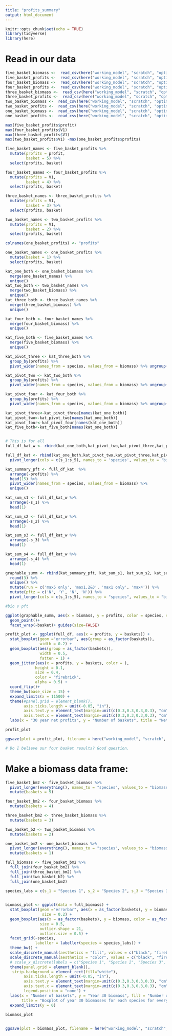 ```yaml
---
title: "profits_summary"
output: html_document
---
```


```r
knitr::opts_chunk$set(echo = TRUE)
library(tidyverse)
library(here)
```

# Read in our data
```r
five_basket_biomass <-  read_csv(here("working_model", "scratch", "optim", "data", "five_basket_biomass.csv"))
five_basket_profits <-  read_csv(here("working_model", "scratch", "optim", "data", "five_basket_profit.csv"))
four_basket_biomass <-  read_csv(here("working_model", "scratch", "optim", "data", "four_basket_biomass.csv"))
four_basket_profits <-  read_csv(here("working_model", "scratch", "optim", "data", "four_basket_profit.csv"))
three_basket_biomass <-  read_csv(here("working_model", "scratch", "optim", "data", "three_basket_biomass.csv"))
three_basket_profits <-  read_csv(here("working_model", "scratch", "optim", "data", "three_basket_profits.csv"))
two_basket_biomass <-  read_csv(here("working_model", "scratch", "optim", "data", "two_basket_biomass.csv"))
two_basket_profits <-  read_csv(here("working_model", "scratch", "optim", "data", "two_basket_profits.csv"))
one_basket_biomass <-  read_csv(here("working_model", "scratch", "optim", "data", "one_basket_biomass.csv"))
one_basket_profits <-  read_csv(here("working_model", "scratch", "optim", "data", "one_basket_profits.csv"))

max(five_basket_profits$profit)
max(four_basket_profits$V1)
max(three_basket_profits$V1)
max(two_basket_profits$V1) -max(one_basket_profits$profits)

five_basket_names <- five_basket_profits %>% 
  mutate(profits = profit,
         basket = 5) %>% 
  select(profits, basket)

four_basket_names <- four_basket_profits %>% 
  mutate(profits = V1,
         basket = 4) %>% 
  select(profits, basket)

three_basket_names <- three_basket_profits %>% 
  mutate(profits = V1,
         basket = 3) %>% 
  select(profits, basket)

two_basket_names <- two_basket_profits %>% 
  mutate(profits = V1,
         basket = 2) %>% 
  select(profits, basket)

colnames(one_basket_profits) <- "profits"

one_basket_names <- one_basket_profits %>% 
  mutate(basket = 1) %>% 
  select(profits, basket)

kat_one_both <- one_basket_biomass %>%
  merge(one_basket_names) %>% 
  unique()
kat_two_both <- two_basket_names %>%
  merge(two_basket_biomass) %>% 
  unique()
kat_three_both <- three_basket_names %>%
  merge(three_basket_biomass) %>% 
  unique()

kat_four_both <- four_basket_names %>%
  merge(four_basket_biomass) %>% 
  unique()

kat_five_both <- five_basket_names %>%
  merge(five_basket_biomass) %>% 
  unique()

kat_pivot_three <- kat_three_both %>% 
  group_by(profits) %>% 
  pivot_wider(names_from = species, values_from = biomass) %>% ungroup() 

kat_pivot_two <- kat_two_both %>% 
  group_by(profits) %>% 
  pivot_wider(names_from = species, values_from = biomass) %>% ungroup()

kat_pivot_four <- kat_four_both %>% 
  group_by(profits) %>% 
  pivot_wider(names_from = species, values_from = biomass) %>% ungroup()

kat_pivot_three<-kat_pivot_three[names(kat_one_both)]
kat_pivot_two<-kat_pivot_two[names(kat_one_both)]
kat_pivot_four<-kat_pivot_four[names(kat_one_both)]
kat_five_both<-kat_five_both[names(kat_one_both)]


# This is for all
full_df_kat_w <- rbind(kat_one_both,kat_pivot_two,kat_pivot_three,kat_pivot_four,kat_five_both)

full_df_kat <- rbind(kat_one_both,kat_pivot_two,kat_pivot_three,kat_pivot_four,kat_five_both) %>% 
  pivot_longer(cols = c(s_1:s_5), names_to = 'species', values_to = 'biomass')

kat_summary_pft <- full_df_kat  %>%
  arrange(-profits) %>% 
  head(15) %>% 
  pivot_wider(names_from = species, values_from = biomass) %>% 
  unique()

kat_sum_s1 <- full_df_kat_w %>% 
  arrange(-s_1) %>% 
  head(1)

kat_sum_s2 <- full_df_kat_w %>% 
  arrange(-s_2) %>% 
  head(1)

kat_sum_s3 <- full_df_kat_w %>% 
  arrange(-s_3) %>% 
  head(1)

kat_sum_s4 <- full_df_kat_w %>% 
  arrange(-s_4) %>% 
  head(1)

graphable_summ <- rbind(kat_summary_pft, kat_sum_s1, kat_sum_s2, kat_sum_s3, kat_sum_s4) %>%
  round(3) %>% 
  unique() %>%
  mutate(run = c('max5 only', 'max1,2&3', 'max1 only', 'max4')) %>%
  mutate(pftz = c('N', 'Y', 'N', 'N')) %>% 
  pivot_longer(cols = c(s_1:s_5), names_to = "species", values_to = "biomass")

```

```r
#bio v pft

ggplot(graphable_summ, aes(x = biomass, y = profits, color = species, shape = run, size = pftz))+
  geom_point()+
  facet_wrap(~basket)+ guides(size=FALSE)

```


```r
profit_plot <- ggplot(full_df, aes(x = profits, y = baskets)) +
  stat_boxplot(geom ="errorbar", aes(group = as_factor(baskets)),
               width = 0.2) +
  geom_boxplot(aes(group = as_factor(baskets)),
               width = 0.5, 
               fatten = 1) +
  geom_jitter(aes(x = profits, y = baskets, color = ),
             height = 0.1,
             size = 0.4,
             color = "firebrick",
             alpha = 0.5) +
  coord_flip()+
  theme_bw(base_size = 15) +
  expand_limits(x = 11500) +
  theme(#panel.grid = element_blank(),
        axis.ticks.length = unit(-0.05, "in"),
        axis.text.y = element_text(margin=unit(c(0.3,0.3,0.3,0.3), "cm")),
        axis.text.x = element_text(margin=unit(c(0.3,0.3,0.3,0.3), "cm")))+
  labs(x = "30 year net profits", y = "Number of baskets", title = "Net profits for every combination of quota baskets \n in a 5 species fishery")

profit_plot

ggsave(plot = profit_plot, filename = here("working_model", "scratch", "optim", "plots", "profit_plot.png"), device = "png")

# Do I believe our four basket results? Good question. 
```

# Make a biomass data frame:

```r

five_basket_bm2 <- five_basket_biomass %>% 
  pivot_longer(everything(), names_to = "species", values_to = "biomass") %>% 
  mutate(baskets = 5)

four_basket_bm2 <- four_basket_biomass %>% 
  mutate(baskets = 4)

three_basket_bm2 <- three_basket_biomass %>% 
  mutate(baskets = 3)

two_basket_b2 <- two_basket_biomass %>% 
  mutate(baskets = 2)

one_basket_bm2 <- one_basket_biomass %>% 
  pivot_longer(everything(), names_to = "species", values_to = "biomass") %>% 
  mutate(baskets = 1)

full_biomass <- five_basket_bm2 %>% 
  full_join(four_basket_bm2) %>% 
  full_join(three_basket_bm2) %>% 
  full_join(two_basket_b2) %>% 
  full_join(one_basket_bm2)
```

```r

species_labs = c(s_1 = "Species 1", s_2 = "Species 2", s_3 = "Species 3", s_4 = "Species 4", s_5 = "Species 5")

  
biomass_plot <- ggplot(data = full_biomass) +
  stat_boxplot(geom ="errorbar", aes(x = as_factor(baskets), y = biomass, color =as_factor(baskets)),
                size = 0.2) +
  geom_boxplot(aes(x = as_factor(baskets), y = biomass, color = as_factor(baskets), fill = as_factor(baskets)), 
               size = 0.5,
               outlier.shape = 21,
               outlier.size = 0.5) +
  facet_grid(~species, 
             labeller = labeller(species = species_labs)) +
  theme_bw() +
  scale_discrete_manual(aesthetics = "fill", values = c("black", "firebrick2", "orange", "burlywood", "black")) +
  scale_discrete_manual(aesthetics = "color", values = c("black", "firebrick4", "orange4", "burlywood4", "black")) +
  # scale_x_discrete(labels = c("Species 1", "Species 2", "Species 3", "Species 4", "Species 5")) +
  theme(panel.grid = element_blank(),
   strip.background = element_rect(fill="white"),
        axis.ticks.length = unit(-0.05, "in"),
        axis.text.y = element_text(margin=unit(c(0.3,0.3,0.3,0.3), "cm")),
        axis.text.x = element_text(margin=unit(c(0.3,0.3,0.3,0.3), "cm")),
        legend.position = "none") +
  labs(x = "Number of baskets", y = "Year 30 biomass", fill = "Number of \nBaskets", color = "Number of \nBaskets",
       title = "Boxplot of year 30 biomasses for each species for every basket combination \nin a 5 speicies fishery") +
  expand_limits(y = 0)
  
biomass_plot


ggsave(plot = biomass_plot, filename = here("working_model", "scratch", "optim", "plots", "biomass_plot.png"), device = "png")
```




